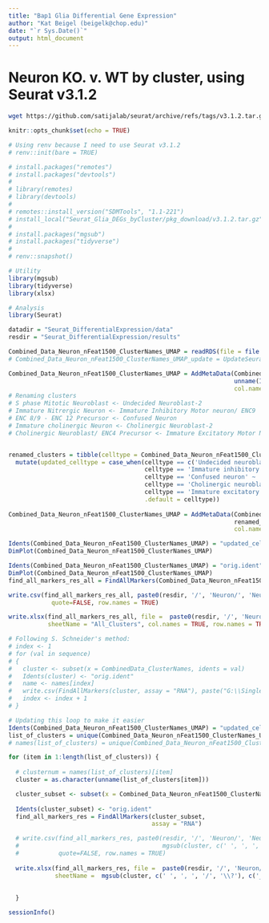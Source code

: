 ```yaml
---
title: "Bap1 Glia Differential Gene Expression"
author: "Kat Beigel (beigelk@chop.edu)"
date: "`r Sys.Date()`"
output: html_document
---
```


# Neuron KO. v. WT by cluster, using Seurat v3.1.2

```bash

wget https://github.com/satijalab/seurat/archive/refs/tags/v3.1.2.tar.gz

```

```r
knitr::opts_chunk$set(echo = TRUE)

# Using renv because I need to use Seurat v3.1.2
# renv::init(bare = TRUE)

```

```r

# install.packages("remotes")
# install.packages("devtools")
# 
# library(remotes)
# library(devtools)
# 
# remotes::install_version("SDMTools", "1.1-221")
# install_local("Seurat_Glia_DEGs_byCluster/pkg_download/v3.1.2.tar.gz")
# 
# install.packages("mgsub")
# install.packages("tidyverse")
#
# renv::snapshot()

```


```r

# Utility 
library(mgsub)
library(tidyverse)
library(xlsx)

# Analysis
library(Seurat)

```

```r

datadir = "Seurat_DifferentialExpression/data"
resdir = "Seurat_DifferentialExpression/results"

```

```r

Combined_Data_Neuron_nFeat1500_ClusterNames_UMAP = readRDS(file = file.path(datadir, "Combined_Data_Neuron_nFeat1500_ClusterNames_UMAP.rds"))
# Combined_Data_Neuron_nFeat1500_ClusterNames_UMAP_update = UpdateSeuratObject(Combined_Data_Neuron_nFeat1500_ClusterNames_UMAP)

Combined_Data_Neuron_nFeat1500_ClusterNames_UMAP = AddMetaData(Combined_Data_Neuron_nFeat1500_ClusterNames_UMAP,
                                                               unname(Idents(Combined_Data_Neuron_nFeat1500_ClusterNames_UMAP)),
                                                               col.name = "celltype")
# Renaming clusters
# S phase Mitotic Neuroblast <- Undecided Neuroblast-2
# Immature Nitrergic Neuron <- Immature Inhibitory Motor neuron/ ENC9
# ENC 8/9 - ENC 12 Precursor <- Confused Neuron
# Immature cholinergic Neuron <- Cholinergic Neuroblast-2
# Cholinergic Neuroblast/ ENC4 Precursor <- Immature Excitatory Motor Neuron/ENC4


renamed_clusters = tibble(celltype = Combined_Data_Neuron_nFeat1500_ClusterNames_UMAP@meta.data$celltype) %>%
  mutate(updated_celltype = case_when(celltype == c('Undecided neuroblast-2') ~ ('S phase mitotic neuroblast'),
                                      celltype == 'Immature inhibitory motor neuron/ENC9' ~ 'Immature nitrergic neuron',
                                      celltype == 'Confused neuron' ~ 'ENC8/9-ENC12 precursor', 
                                      celltype == 'Cholinergic neuroblast-2' ~ 'Immature cholinergic neuron', 
                                      celltype == 'Immature excitatory motor neuron/ENC4' ~ 'Cholinergic Neuroblast ENC4 precursor',
                                      .default = celltype))
         
Combined_Data_Neuron_nFeat1500_ClusterNames_UMAP = AddMetaData(Combined_Data_Neuron_nFeat1500_ClusterNames_UMAP,
                                                               renamed_clusters$updated_celltype,
                                                               col.name = "updated_celltype")

Idents(Combined_Data_Neuron_nFeat1500_ClusterNames_UMAP) = "updated_celltype"
DimPlot(Combined_Data_Neuron_nFeat1500_ClusterNames_UMAP)

Idents(Combined_Data_Neuron_nFeat1500_ClusterNames_UMAP) = "orig.ident"
DimPlot(Combined_Data_Neuron_nFeat1500_ClusterNames_UMAP)
find_all_markers_res_all = FindAllMarkers(Combined_Data_Neuron_nFeat1500_ClusterNames_UMAP, assay = "RNA")

write.csv(find_all_markers_res_all, paste0(resdir, '/', 'Neuron/', 'Neurons', '_', 'GeneExpression_ConditionsCompared_AllClusters', '.csv'),
            quote=FALSE, row.names = TRUE)

write.xlsx(find_all_markers_res_all, file =  paste0(resdir, '/', 'Neuron/', 'Neurons_GeneExpression_ConditionsCompared', '.xlsx'),
           sheetName = "All_Clusters", col.names = TRUE, row.names = TRUE, append = FALSE)

```

```r
# Following S. Schneider's method:
# index <- 1
# for (val in sequence)
# {
#   cluster <- subset(x = CombinedData_ClusterNames, idents = val)
#   Idents(cluster) <- "orig.ident"
#   name <- names[index]
#   write.csv(FindAllMarkers(cluster, assay = "RNA"), paste("G:\\Single Cell Seq Bap1 Data\\Bap1GeneExpression\\", name, ".csv"))
#   index <- index + 1
# }

# Updating this loop to make it easier
Idents(Combined_Data_Neuron_nFeat1500_ClusterNames_UMAP) = "updated_celltype"
list_of_clusters = unique(Combined_Data_Neuron_nFeat1500_ClusterNames_UMAP@meta.data$updated_celltype)
# names(list_of_clusters) = unique(Combined_Data_Neuron_nFeat1500_ClusterNames_UMAP@meta.data$seurat_clusters)

for (item in 1:length(list_of_clusters)) {
  
  # clusternum = names(list_of_clusters)[item]
  cluster = as.character(unname(list_of_clusters[item]))

  cluster_subset <- subset(x = Combined_Data_Neuron_nFeat1500_ClusterNames_UMAP, idents = cluster)
  
  Idents(cluster_subset) <- "orig.ident"
  find_all_markers_res = FindAllMarkers(cluster_subset,
                                        assay = "RNA")

  # write.csv(find_all_markers_res, paste0(resdir, '/', 'Neuron/', 'Neurons_GeneExpression_ConditionsCompared', '_',
  #                                        mgsub(cluster, c(' ', ', ', '/'), c('_', '_', '_')), '.csv'),
  #           quote=FALSE, row.names = TRUE)
  
  write.xlsx(find_all_markers_res, file =  paste0(resdir, '/', 'Neuron/', 'Neurons_GeneExpression_ConditionsCompared', '.xlsx'),
             sheetName =  mgsub(cluster, c(' ', ', ', '/', '\\?'), c('_', '_', '_', '')), col.names = TRUE, row.names = TRUE, append = TRUE)
  
  
  }

```





```r
sessionInfo()
```
